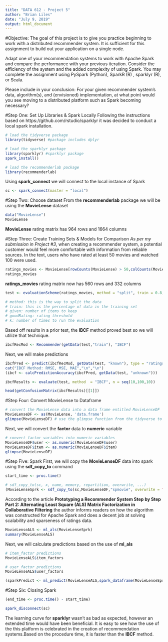 ---
title: "DATA 612 - Project 5"
author: "Brian Liles"
date: "July 9, 2019"
output: html_document
---
#Objective:
The goal of this project is to give you practice beginning to work with a distributed recommender system. It is sufficient for this assignment to build out your application on a single node.

Adapt one of your recommendation systems to work with Apache Spark and compare the performance with your previous iteration. Consider the efficiency of the system and the added complexity of using Spark. You may complete the assignment using PySpark (Python), SparkR (R) , sparklyr (R), or Scala.

Please include in your conclusion: For your given recommender system's data, algorithm(s), and (envisioned) implementation, at what point would you see moving to a distributed platform such as Spark becoming necessary?

#Step One: Set Up Libraries & Spark Locally
Following the instructions based on https://github.com/rstudio/sparklyr it was decided to conduct a local spark installation.
```{r tidyverse, include = FALSE}
# load the tidyverse package
library(tidyverse) #package includes dplyr

# load the sparklyr package
library(sparklyr) #sparklyr package 
spark_install()

# load the recommenderlab package
library(recommenderlab)
```

Using **spark_connect** we will connect to the local instance of Spark
```{r SparkConnect}
sc <- spark_connect(master = "local")
```
#Step Two: Choose dataset
From the **recommenderlab** package we will be using the **MovieLense** dataset
```{r MovieLense}
data("MovieLense")
MovieLense
```
**MovieLense** rating matrix has 964 rows and 1664 columns

#Step Three: Create Training Sets & Models for Comparison
*As per my submission in Project #3*, when creating a recommender system, a potential customer would feel more comfortable with information from reliable sources. In the text, users who have rated at least 50 movies and watched 100 were used.

```{r RatingMovies}
ratings_movies <- MovieLense[rowCounts(MovieLense) > 50,colCounts(MovieLense) > 100]
ratings_movies
```
**ratings_movies** rating matrix now has 560 rows and 332 columns

```{r Test}
test <- evaluationScheme(ratings_movies, method = "split", train = 0.8, k = 4, given = 15, goodRating = 3)

# method: this is the way to split the data
# train: this is the percentage of data in the training set
# given: number of items to keep
# goodRating: rating threshold
# k: number of times to run the evaluation
```

Based off results in a prior test, the **IBCF** method proved best so we will utilize that technique.
```{r Model}
ibcfRecMod <- Recommender(getData(test,"train"), "IBCF")
```
Next, we will make predictions
```{r Predictions}
ibcfPred <- predict(ibcfRecMod, getData(test, "known"), type = "ratings")
cat("IBCF Method: RMSE, MSE, MAE","\n","\n")
(ibcf <- calcPredictionAccuracy(ibcfPred, getData(test, "unknown")))
```
```{r ModelTime}
ibcfResults <- evaluate(test, method  = "IBCF", n = seq(10,100,10))
```
```{r Matrix}
head(getConfusionMatrix(ibcfResults)[[1]])
```

#Step Four: Convert MovieLense to Dataframe
```{r Convert}
# convert the MovieLense data into a data frame entitled MovieLenseDF
MovieLenseDF <- as(MovieLense, 'data.frame') 
glimpse(MovieLenseDF) # use the glimpse function from the tidyverse to see the data
```
Next, we will convert the **factor** data to **numeric** variable
```{r Convert2}
# convert factor variables into numeric variables
MovieLenseDF$user <- as.numeric(MovieLenseDF$user)
MovieLenseDF$item <- as.numeric(MovieLenseDF$item)
glimpse(MovieLenseDF)
```
#Step Five: Spark
First, we will copy the **MovieLenseDF** data into spark using the **sdf_copy_to** command
```{r CopySpark}
start_time <- proc.time()

# sdf_copy_to(sc, x, name, memory, repartition, overwrite, ...)
(MovieLenseSprk <- sdf_copy_to(sc,MovieLenseDF,"spmovie", overwrite = TRUE))
```
According to the article **Prototyping a Recommender System Step by Step Part 2: Alternating Least Square (ALS) Matrix Factorization in Collaborative Filtering** the author informs readers on how the algorithm was constructed for Apache Spark and does a decent job at solving scalability and sparseness of ratings data.
```{r ALS_Spark}
MovieLenseALS <- ml_als(MovieLenseSprk)
summary(MovieLenseALS)
```
Next, we will calculate predictions based on the use of **ml_als**
```{r PredictItem}
# item_factor predictions
MovieLenseALS$item_factors
```
```{r PredictUser}
# user_factor predictions
MovieLenseALS$user_factors
```
```{r PredictOverall}
(sparkPredict <- ml_predict(MovieLenseALS,spark_dataframe(MovieLenseSprk)))
```

#Step Six: Closing Spark
```{r Time}
(end_time <- proc.time() - start_time)
```

```{r}
spark_disconnect(sc)
```

The learning curve for **sparklyr** wasn't as bad as expected, however an extended time would have been beneficial. It is easy to see how the use of the this platform is celebrated in the creation of recommendation systems.Based on the procedure time, it is faster than the **IBCF** method.


